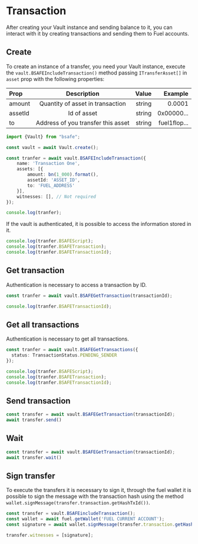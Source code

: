 # Transaction

After creating your Vault instance and sending balance to it, you can interact with it by creating transactions and sending them to Fuel accounts.

## Create

To create an instance of a transfer, you need your Vault instance, execute the `vault.BSAFEIncludeTransaction()`
method passing `ITransferAsset[]` in `asset` prop with the following properties:

| Prop    |            Description             |  Value |      Example |
|:--------|:----------------------------------:|-------:|-------------:|
| amount  |  Quantity of asset in transaction  | string |       0.0001 |
| assetId |            Id of asset             | string |   0x00000... |
| to      | Address of you transfer this asset | string | fuel1flop... |

```ts copy
import {Vault} from "bsafe";

const vault = await Vault.create();

const tranfer = await vault.BSAFEIncludeTransaction({
    name: 'Transaction One',
    assets: [{
        amount: bn(1_000).format(),
        assetId: 'ASSET_ID',
        to: 'FUEL_ADDRESS'
    }],
    witnesses: [], // Not required
});

console.log(tranfer);
```

If the vault is authenticated, it is possible to access the information stored in it.

```ts copy
console.log(tranfer.BSAFEScript);
console.log(tranfer.BSAFETransaction);
console.log(tranfer.BSAFETransactionId);
```

## Get transaction

Authentication is necessary to access a transaction by ID.

```ts copy
const tranfer = await vault.BSAFEGetTransaction(transactionId);

console.log(tranfer.BSAFETransactionId);
```

## Get all transactions

Authentication is necessary to get all transactions.

```ts copy
const tranfer = await vault.BSAFEGetTransactions({
  status: TransactionStatus.PENDING_SENDER
});

console.log(tranfer.BSAFEScript);
console.log(tranfer.BSAFETransaction);
console.log(tranfer.BSAFETransactionId);
```

## Send transaction

```ts copy
const transfer = await vault.BSAFEGetTransaction(transactionId);
await transfer.send()
```

## Wait

```ts copy
const transfer = await vault.BSAFEGetTransaction(transactionId);
await transfer.wait()
```

## Sign transfer

To execute the transfers it is necessary to sign it, through the fuel wallet it is possible to sign the message with the
transaction hash using the method `wallet.signMessage(transfer.transaction.getHashTxId())`.

```ts
const transfer = vault.BSAFEincludeTransaction();
const wallet = await fuel.getWallet('FUEL CURRENT ACCOUNT');
const signature = await wallet.signMessage(transfer.transaction.getHashTxId());

transfer.witnesses = [signature];
```
